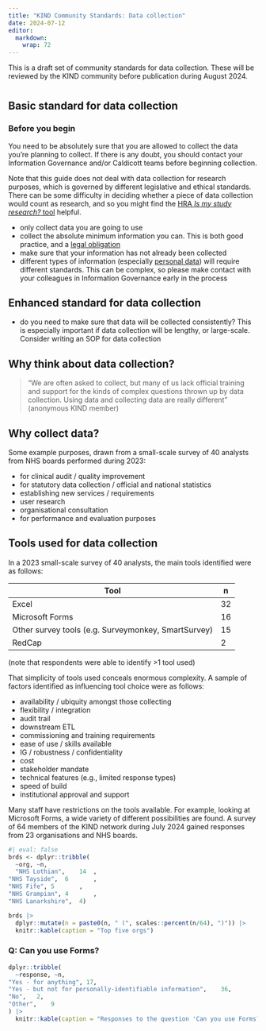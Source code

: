 ---
title: "KIND Community Standards: Data collection"
date: 2024-07-12
editor: 
  markdown: 
    wrap: 72
---

This is a draft set of community standards for data collection. These
will be reviewed by the KIND community before publication during August
2024.

# {.tabset}

## Basic standard for data collection

:::{.callout-caution collapse=false appearance='default' icon=true}
### Before you begin

You need to be absolutely sure that you are allowed to collect the data you're planning to collect. If there is any doubt, you should contact your Information Governance and/or Caldicott teams before beginning collection.
:::

Note that this guide does not deal with data collection for research purposes, which is governed by different legislative and ethical standards. There can be some difficulty in deciding whether a piece of data collection would count as research, and so you might find the [HRA *Is my study research?* tool](https://www.hra-decisiontools.org.uk/research/) helpful.

-   only collect data you are going to use
-   collect the absolute minimum information you can. This is both good
    practice, and a [legal
    obligation](https://ico.org.uk/for-organisations/uk-gdpr-guidance-and-resources/data-protection-principles/a-guide-to-the-data-protection-principles/the-principles/data-minimisation/)
-   make sure that your information has not already been collected
-   different types of information (especially [personal
    data](https://ico.org.uk/for-organisations/uk-gdpr-guidance-and-resources/personal-information-what-is-it/what-is-personal-information-a-guide/))
    will require different standards. This can be complex, so please
    make contact with your colleagues in Information Governance early in
    the process

## Enhanced standard for data collection

-   do you need to make sure that data will be collected consistently?
    This is especially important if data collection will be lengthy, or
    large-scale. Consider writing an SOP for data collection


## Why think about data collection?

> "We are often asked to collect, but many of us lack official training
> and support for the kinds of complex questions thrown up by data
> collection. Using data and collecting data are really different"
(anonymous KIND member)

## Why collect data?

Some example purposes, drawn from a small-scale survey of 40 analysts
from NHS boards performed during 2023: 

+ for clinical audit / quality
improvement
+ for statutory data collection / official and national statistics 
+ establishing new services / requirements 
+ user research 
+ organisational consultation 
+ for performance and evaluation purposes


## Tools used for data collection

In a 2023 small-scale survey of 40 analysts, the main tools identified
were as follows:

| Tool                                                | n   |
|-----------------------------------------------------|-----|
| Excel                                               | 32  |
| Microsoft Forms                                     | 16  |
| Other survey tools (e.g. Surveymonkey, SmartSurvey) | 15  |
| RedCap                                              | 2   |
(note that respondents were able to identify >1 tool used)

That simplicity of tools used conceals enormous complexity. A sample of factors identified as influencing tool choice were as follows:

+ availability / ubiquity amongst those collecting
+ flexibility / integration
+ audit trail
+ downstream ETL 
+ commissioning and training requirements
+ ease of use / skills available
+ IG / robustness / confidentiality 
+ cost
+ stakeholder mandate
+ technical features (e.g., limited response types)
+ speed of build
+ institutional approval and support

Many staff have restrictions on the tools available. For example, looking at Microsoft Forms, a wide variety of different possibilities are found. A survey of 64 members of the KIND network during July 2024 gained responses from 23 organisations and NHS boards.

<!-- ### Top five boards and orgs -->

```{r}
#| eval: false
brds <- dplyr::tribble(
  ~org, ~n,
  "NHS Lothian",	14	,	
"NHS Tayside",	6		,
"NHS Fife",	5		,
"NHS Grampian",	4		,
"NHS Lanarkshire",	4)	

brds |>
  dplyr::mutate(n = paste0(n, " (", scales::percent(n/64), ")")) |>
  knitr::kable(caption = "Top five orgs")
```

### Q: Can you use Forms?

```{r}
dplyr::tribble(
  ~response, ~n, 
"Yes - for anything", 17,
"Yes - but not for personally-identifiable information",	36,
"No",	2,
"Other",	9
) |>
  knitr::kable(caption = "Responses to the question 'Can you use Forms?'")




  
```
